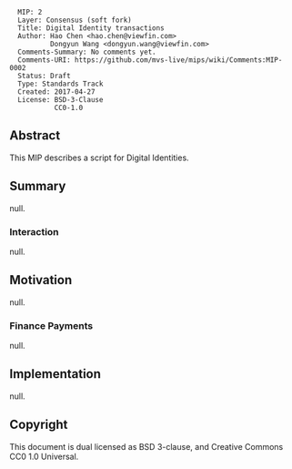 <pre>
  MIP: 2
  Layer: Consensus (soft fork)
  Title: Digital Identity transactions
  Author: Hao Chen <hao.chen@viewfin.com>
          Dongyun Wang <dongyun.wang@viewfin.com>
  Comments-Summary: No comments yet.
  Comments-URI: https://github.com/mvs-live/mips/wiki/Comments:MIP-0002
  Status: Draft
  Type: Standards Track
  Created: 2017-04-27
  License: BSD-3-Clause
           CC0-1.0
</pre>

==Abstract==

This MIP describes a script for Digital Identities.

==Summary==
null.

===Interaction===
null.

==Motivation==
null.

===Finance Payments===
null.

==Implementation==
null.

==Copyright==

This document is dual licensed as BSD 3-clause, and Creative Commons CC0 1.0 Universal.

